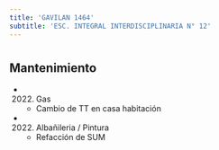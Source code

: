 ```yaml
---
title: 'GAVILAN 1464'
subtitle: 'ESC. INTEGRAL INTERDISCIPLINARIA N° 12'
---
```


#


## Mantenimiento

*  (2022) Gas 
    + Cambio de TT en casa habitación

*  (2022) Albañileria / Pintura 
    + Refacción de SUM



